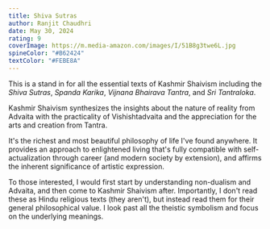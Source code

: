 ```yaml
---
title: Shiva Sutras
author: Ranjit Chaudhri
date: May 30, 2024
rating: 9
coverImage: https://m.media-amazon.com/images/I/51B8g3twe6L.jpg
spineColor: "#B62424"
textColor: "#FEBE8A"
---
```


This is a stand in for all the essential texts of Kashmir Shaivism including the _Shiva Sutras_, _Spanda Karika_, _Vijnana Bhairava Tantra_, and _Sri Tantraloka_.

Kashmir Shaivism synthesizes the insights about the nature of reality from Advaita with the practicality of Vishishtadvaita and the appreciation for the arts and creation from Tantra.

It's the richest and most beautiful philosophy of life I've found anywhere. It provides an approach to enlightened living that's fully compatible with self-actualization through career (and modern society by extension), and affirms the inherent significance of artistic expression.

To those interested, I would first start by understanding non-dualism and Advaita, and then come to Kashmir Shaivism after. Importantly, I don't read these as Hindu religious texts (they aren't), but instead read them for their general philosophical value. I look past all the theistic symbolism and focus on the underlying meanings.
